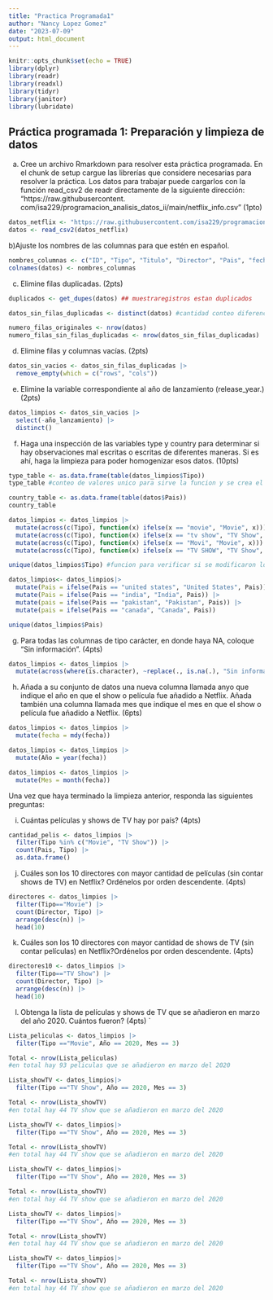 ```yaml
---
title: "Practica Programada1"
author: "Nancy Lopez Gomez"
date: "2023-07-09"
output: html_document
---
```


```r
knitr::opts_chunk$set(echo = TRUE)
library(dplyr)
library(readr)
library(readxl)
library(tidyr)
library(janitor) 
library(lubridate) 
```
## Práctica programada 1: Preparación y limpieza de datos

a. Cree un archivo Rmarkdown para resolver esta práctica programada. En el chunk de setup cargue las
librerías que considere necesarias para resolver la práctica. Los datos para trabajar puede cargarlos con
la función read_csv2 de readr directamente de la siguiente dirección: “https://raw.githubusercontent.
com/isa229/programacion_analisis_datos_ii/main/netflix_info.csv” (1pto)

```r
datos_netflix <- "https://raw.githubusercontent.com/isa229/programacion_analisis_datos_ii/main/netflix_info.csv"
datos <- read_csv2(datos_netflix)
```

b)Ajuste los nombres de las columnas para que estén en español. 

```r
nombres_columnas <- c("ID", "Tipo", "Titulo", "Director", "Pais", "fecha", "año_lanzamiento", "calificacion", "Duracion", "Categoria")
colnames(datos) <- nombres_columnas
```

c. Elimine filas duplicadas. (2pts)
```r
duplicados <- get_dupes(datos) ## muestraregistros estan duplicados
```

```r
datos_sin_filas_duplicadas <- distinct(datos) #cantidad conteo diferenciado
```
```r
numero_filas_originales <- nrow(datos)
numero_filas_sin_filas_duplicadas <- nrow(datos_sin_filas_duplicadas)
```

d. Elimine filas y columnas vacías. (2pts)

```r
datos_sin_vacios <- datos_sin_filas_duplicadas |> 
  remove_empty(which = c("rows", "cols"))
```

e. Elimine la variable correspondiente al año de lanzamiento (release_year.) (2pts)

```r
datos_limpios <- datos_sin_vacios |> 
  select(-año_lanzamiento) |> 
  distinct()
```

f. Haga una inspección de las variables type y country para determinar si hay observaciones mal escritas o escritas de diferentes maneras. Si es ahí, haga la limpieza para poder homogenizar esos datos. (10pts)

```r
type_table <- as.data.frame(table(datos_limpios$Tipo))
type_table #conteo de valores unico para sirve la funcion y se crea el dataframe
```
```r
country_table <- as.data.frame(table(datos$Pais))
country_table 
```

```r
datos_limpios <- datos_limpios |>
  mutate(across(c(Tipo), function(x) ifelse(x == "movie", "Movie", x))) |>
  mutate(across(c(Tipo), function(x) ifelse(x == "tv show", "TV Show", x))) |>
  mutate(across(c(Tipo), function(x) ifelse(x == "Movi", "Movie", x))) |> 
  mutate(across(c(Tipo), function(x) ifelse(x == "TV SHOW", "TV Show", x)))
```

```r
unique(datos_limpios$Tipo) #funcion para verificar si se modificaron los cambios de las variables
```

```r
datos_limpios<- datos_limpios|>
  mutate(Pais = ifelse(Pais == "united states", "United States", Pais)) |> 
  mutate(Pais = ifelse(Pais == "india", "India", Pais)) |> 
  mutate(pais = ifelse(Pais == "pakistan", "Pakistan", Pais)) |> 
  mutate(pais = ifelse(Pais == "canada", "Canada", Pais))
```

```r
unique(datos_limpios$Pais)
```
g. Para todas las columnas de tipo carácter, en donde haya NA, coloque “Sin información”. (4pts)

```r
datos_limpios <- datos_limpios |> 
  mutate(across(where(is.character), ~replace(., is.na(.), "Sin información")))
```
h. Añada a su conjunto de datos una nueva columna llamada anyo que indique el año en que el show o película fue añadido a Netflix. Añada también una columna llamada mes que indique el mes en que el show o película fue añadido a Netflix. (6pts)

```r
datos_limpios <- datos_limpios |> 
  mutate(fecha = mdy(fecha))

datos_limpios <- datos_limpios |>                              
  mutate(Año = year(fecha))

datos_limpios <- datos_limpios |>                              
  mutate(Mes = month(fecha))
```

Una vez que haya terminado la limpieza anterior, responda las siguientes preguntas:

i. Cuántas películas y shows de TV hay por país? (4pts)

```r
cantidad_pelis <- datos_limpios |> 
  filter(Tipo %in% c("Movie", "TV Show")) |> 
  count(Pais, Tipo) |> 
  as.data.frame()
```


j. Cuáles son los 10 directores con mayor cantidad de películas (sin contar shows de TV) en Netflix?
Ordénelos por orden descendente. (4pts)

```r
directores <- datos_limpios |>
  filter(Tipo=="Movie") |>
  count(Director, Tipo) |>
  arrange(desc(n)) |> 
  head(10)
```
k. Cuáles son los 10 directores con mayor cantidad de shows de TV (sin contar películas) en Netflix?Ordénelos por orden descendente. (4pts)

```r
directores10 <- datos_limpios |>
  filter(Tipo=="TV Show") |>
  count(Director, Tipo) |>
  arrange(desc(n)) |> 
  head(10)
```
l. Obtenga la lista de películas y shows de TV que se añadieron en marzo del año 2020. Cuántos fueron?
(4pts)
`

```r
Lista_peliculas <- datos_limpios |>
  filter(Tipo =="Movie", Año == 2020, Mes == 3)

Total <- nrow(Lista_peliculas)
#en total hay 93 peliculas que se añadieron en marzo del 2020
```

```r
Lista_showTV <- datos_limpios|>
  filter(Tipo =="TV Show", Año == 2020, Mes == 3)

Total <- nrow(Lista_showTV)
#en total hay 44 TV show que se añadieron en marzo del 2020
```

```r
Lista_showTV <- datos_limpios|>
  filter(Tipo =="TV Show", Año == 2020, Mes == 3)

Total <- nrow(Lista_showTV)
#en total hay 44 TV show que se añadieron en marzo del 2020
```
```r
Lista_showTV <- datos_limpios|>
  filter(Tipo =="TV Show", Año == 2020, Mes == 3)

Total <- nrow(Lista_showTV)
#en total hay 44 TV show que se añadieron en marzo del 2020
```

```r
Lista_showTV <- datos_limpios|>
  filter(Tipo =="TV Show", Año == 2020, Mes == 3)

Total <- nrow(Lista_showTV)
#en total hay 44 TV show que se añadieron en marzo del 2020
```

```r
Lista_showTV <- datos_limpios|>
  filter(Tipo =="TV Show", Año == 2020, Mes == 3)

Total <- nrow(Lista_showTV)
#en total hay 44 TV show que se añadieron en marzo del 2020
```


